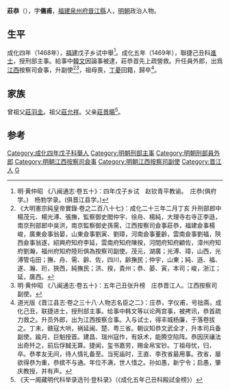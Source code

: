 {{明清人物信息框
| 姓名 = 李旻
| 原名 =
| 圖片名稱 = 
| 圖片大小 = 220px
| 圖片說明 = 
| 最高職務 = 江西按察司副使
| 國家 = 大明
| 爵位 =
| 籍貫 = [[福建|福建]][[泉州府|泉州府]][[晉江縣|晉江縣]]軍籍
| 族裔 = 
| 字號 = 字儀甫，號拙齋
| 室名 = 
| 諡號 = 
| 出生日期 = 正統八年（1443年）
| 出生地點 = 
| 逝世日期 = 弘治年間
| 逝世地點 = 
| 墓葬 =
| 配偶 =
| 親屬 = 
| 出身 = 
*成化五年己丑科同進士出身
| 經歷 = 
| 著作 =
}}

'''莊恭'''（{{bd|1443年||？||Z}}），字'''儀甫'''，[[福建|福建]][[泉州府|泉州府]][[晉江縣|晉江縣]]人，[[明朝|明朝]]政治人物。

==生平==
成化四年（1468年），[[福建|福建]]戊子乡试中舉<ref>明·黄仲昭 《八闽通志·卷五十》：四年戊子乡试　赵钦青平教谕。　庄恭(俱府学。)　杨勃学录。(俱晋江县学。)</ref>。成化五年（1469年），聯捷己丑科[[進士|進士]]，授刑部主事。給事中[[韓文|韓文]]因論事被逮，莊恭首先上疏營救。升任員外郎，出爲[[江西|江西]]按察司僉事，升副使<ref>《大明憲宗純皇帝實錄·卷之二百八十七》：成化二十三年二月丁亥 升刑部郎中楊茂元、楊光溥、張撫，監察御史閻仲宇、徐舟、楊純，大理寺右寺正李遜，南京刑部郎中吳洪，南京監察御史孫需，江西按察司僉事莊恭，福建僉事楊峻，廣東僉事翁晏，山東僉事劉寅、劉璋，河南僉事董齡，雲南僉事劉福，陝西僉事翁遂，紹興府知府李延，雲南府知府陳揆，河間府知府顧佐，漳州府知府劉瀚，福州府知府陸珩俱為按察司副使。茂元，湖廣；光溥、璋，山西，光溥管屯田；撫、舟、需、齡、佐，四川，齡撫民；仲宇，山東；純、遜、福、遂、瀚、珩，狹西，純撫民；洪、揆，貴州；恭、晏、寅，本司；峻，浙江；延，廣西。</ref><ref>明·黄仲昭 《八闽通志·卷五十》：五年己丑张升榜　庄恭晋江人。江西按察司副使。</ref>，祖母喪，[[丁憂|丁憂]]回籍，歸卒<ref>道光版《晋江县志·卷之三十八·人物志名臣之二》：庄恭，字仪甫，号拙斋。成化己丑，联捷进士，授刑部主事。给事中韩文等以论两宫事，被拷讯，恭首疏力救之。升员外郎，出为江西按察佥事。入与试士，得丰城杨廉，于落卷拔之。丁未，赣寇大哄，祸延闽、楚、粤三省。朝议知恭文武全才，升本司兵备副使。踰月，巨魁授首。建昌、瑞州寇作，有妖术，能腾空陷阵。恭因厌禳法出奇歼之，前后俘馘无算。捷闻，玺书嘉劳，赐金帛宝钞。丁祖母忧，归，卒。恭孝友无间，待人情礼备至。当宪庙时，王直、李孜省最用事。孜省，屡欲得恭为重，恭摈不与通。年位不满，世人惜之。孙如愚，新宁令；启愚，肇庆教授，并有声。</ref>。

==家族==
曾祖父[[莊羽圭|莊羽圭]]。祖父[[莊允祥|莊允祥]]。父亲[[莊景暘|莊景暘]]<ref>《天一阁藏明代科举录选刊·登科录》（《成化五年己丑科殿試金榜》）</ref>。

==参考==
{{reflist}}

{{成化五年己丑科殿試金榜}}
{{DEFAULTSORT:Zhuang莊}}
[[Category:成化四年戊子科舉人|Category:成化四年戊子科舉人]]
[[Category:明朝刑部主事|Category:明朝刑部主事]]
[[Category:明朝刑部員外郎|Category:明朝刑部員外郎]]
[[Category:明朝江西按察司僉事|Category:明朝江西按察司僉事]]
[[Category:明朝江西按察司副使|Category:明朝江西按察司副使]]
[[Category:晋江人|Category:晋江人]]
[[Category:莊姓|G]]